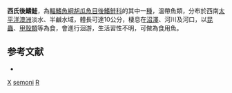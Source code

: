 {{Speciesbox
| taxon = Retropinna semoni
| binomial_authority = [[Weber|Weber]], 1895
| status = NE
| status_system = IUCN3.1
| synonyms = *''Prototroctes semoni'', <small>Weber, 1895</small>
*''Jenynsella weatherilli'', <small>Ogilby, 1908</small>
}}

'''西氏後鰭鮭'''，為[[輻鰭魚綱|輻鰭魚綱]][[胡瓜魚目|胡瓜魚目]][[後鰭鮭科|後鰭鮭科]]的其中一[[種|種]]，溫帶魚類，分布於西南[[太平洋|太平洋]][[澳洲|澳洲]]淡水、半鹹水域，體長可達10公分，棲息在[[沼澤|沼澤]]、河川及河口，以[[昆蟲|昆蟲]]、[[甲殼類|甲殼類]]等為食，會進行洄游，生活習性不明，可做為食用魚。

==参考文献==
*{{FishBase_species|genus=Retropinna|species=semoni|year=2015|month=9}}

{{Taxonbar}}
[[Category:食用魚|X]]
[[Category:後鰭鮭屬|semoni]]
[[Category:1895年描述的鱼类|R]]